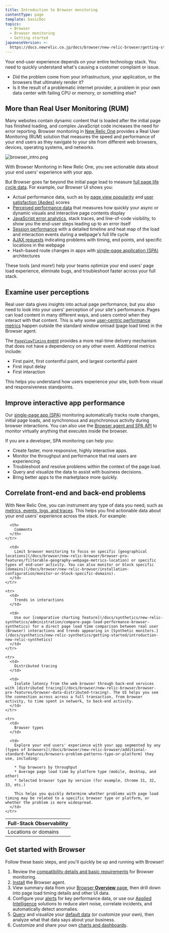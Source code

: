 ```yaml
---
title: Introduction to Browser monitoring
contentType: page
template: basicDoc
topics:
  - Browser
  - Browser monitoring
  - Getting started
japaneseVersion: >-
  https://docs.newrelic.co.jp/docs/browser/new-relic-browser/getting-started/introduction-browser-monitoring
---
```


Your end-user experience depends on your entire technology stack. You need to quickly understand what's causing a customer complaint or issue.

* Did the problem come from your infrastructure, your application, or the browsers that ultimately render it?
* Is it the result of a problematic internet provider, a problem in your own data center with failing CPU or memory, or something else?

## More than Real User Monitoring (RUM)

Many websites contain dynamic content that is loaded after the initial page has finished loading, and complex JavaScript code increases the need for error reporting. Browser monitoring in [New Relic One](/docs/new-relic-one/use-new-relic-one/get-started/introduction-new-relic-one) provides a Real User Monitoring (RUM) solution that measures the speed and performance of your end users as they navigate to your site from different web browsers, devices, operating systems, and networks.

![browser_intro.png](./images/browser_intro_0.png "browser_intro.png")

With Browser Monitoring in New Relic One, you see actionable data about your end users' experience with your app.

But Browser goes far beyond the initial page load to measure [full page life cycle data](/docs/browser/new-relic-browser/page-load-timing-resources/page-load-timing-process). For example, our Browser UI shows you:

* Actual performance data, such as by [page view popularity](/docs/browser/new-relic-browser/additional-standard-features/page-views-insights-your-sites-popularity) and [user satisfaction (Apdex)](/docs/apm/new-relic-apm/apdex/apdex-measuring-user-satisfaction) scores
* [Perceived performance data](#pageviewtiming) that measures how quickly your async or dynamic visuals and interactive page contents display
* [JavaScript error analytics](/docs/browser/new-relic-browser/browser-pro-features/js-errors-dashboard-examining-errors-over-time), stack traces, and line-of-code visibility, to show you the end-user steps leading up to an error itself
* [Session performance](/docs/browser/new-relic-browser/browser-pro-features/session-traces-exploring-webpages-life-cycle) with a detailed timeline and heat map of the load and interaction events during a webpage's full life cycle
* [AJAX requests](/docs/browser/new-relic-browser/browser-pro-features/ajax-dashboard-identifying-time-consuming-calls) indicating problems with timing, end points, and specific locations in the webpage
* Hash-based route changes in apps with [single-page application (SPA)](#spa) architectures

These tools (and more!) help your teams optimize your end users' page load experience, eliminate bugs, and troubleshoot faster across your full stack.

## Examine user perceptions

Real user data gives insights into actual page performance, but you also need to look into your users' perception of your site's performance. Pages can load content in many different ways, and users control when they interact with that content. This is why some [user-centric performance metrics](/docs/browser/new-relic-browser/page-load-timing-resources/pageviewtiming-async-or-dynamic-page-details) happen outside the standard window onload (page load time) in the Browser agent.

The [`PageViewTiming` event](https://docs.newrelic.com/attribute-dictionary/pageview?attribute_name=&events_tids%5B%5D=10061) provides a more real-time delivery mechanism that does not have a dependency on any other event. Additional metrics include:

* First paint, first contentful paint, and largest contentful paint
* First input delay
* First interaction

This helps you understand how users experience your site, both from visual and responsiveness standpoints.

## Improve interactive app performance

Our [single-page app (SPA)](/docs/browser/single-page-app-monitoring/browser-ui/view-spa-data-new-relic-browser) monitoring automatically tracks route changes, initial page loads, and synchronous and asynchronous activity during browser interactions. You can also use the [Browser agent and SPA API](/docs/browser/new-relic-browser/browser-agent-spa-api) to monitor virtually anything that executes inside the browser.

If you are a developer, SPA monitoring can help you:

* Create faster, more responsive, highly interactive apps.
* Monitor the throughput and performance that real users are experiencing.
* Troubleshoot and resolve problems within the context of the page load.
* Query and visualize the data to assist with business decisions.
* Bring better apps to the marketplace more quickly.

## Correlate front-end and back-end problems

With New Relic One, you can instrument any type of data you need, such as [metrics, events, logs, and traces](/docs/using-new-relic/data/understand-data/new-relic-data-types). This helps you find actionable data about your end users' experience across the stack. For example:

<Table>
  <thead>
    <tr>
      <th style={{ width: "200px" }}>
        Full-Stack Observability
      </th>

      <th>
        Comments
      </th>
    </tr>
  </thead>

  <tbody>
    <tr>
      <td>
        Locations or domains
      </td>

      <td>
        Limit browser monitoring to focus on specific [geographical locations](/docs/browser/new-relic-browser/browser-pro-features/filterable-geography-webpage-metrics-location) or specific types of end-user activity. You can also monitor or block specific [domains](/docs/browser/new-relic-browser/installation-configuration/monitor-or-block-specific-domains).
      </td>
    </tr>

    <tr>
      <td>
        Trends in interactions
      </td>

      <td>
        Use our [comparative charting feature](/docs/synthetics/new-relic-synthetics/administration/compare-page-load-performance-browser-synthetics) for a direct page load time comparison between real user (Browser) interactions and trends appearing in [Synthetic monitors.](/docs/synthetics/new-relic-synthetics/getting-started/introduction-new-relic-synthetics)
      </td>
    </tr>

    <tr>
      <td>
        Distributed tracing
      </td>

      <td>
        Isolate latency from the web browser through back-end services with [distributed tracing](/docs/browser/new-relic-browser/browser-pro-features/browser-data-distributed-tracing). The UI helps you see the connection across across a full transaction, from browser activity, to time spent in network, to back-end activity.
      </td>
    </tr>

    <tr>
      <td>
        Browser types
      </td>

      <td>
        Explore your end users' experience with your app segmented by any [types of browsers](/docs/browser/new-relic-browser/additional-standard-features/browsers-problem-patterns-type-or-platform) they use, including:

        * Top browsers by throughput
        * Average page load time by platform type (mobile, desktop, and other)
        * Selected browser type by version (for example, Chrome 31, 32, 33, etc.)

        This helps you quickly determine whether problems with page load timing may be related to a specific browser type or platform, or whether the problem is more widespread.
      </td>
    </tr>
  </tbody>
</Table>

## Get started with Browser

Follow these basic steps, and you'll quickly be up and running with Browser!

1. Review the [compatibility details and basic requirements](/docs/browser/new-relic-browser/getting-started/compatibility-requirements-new-relic-browser) for Browser monitoring.
2. [Install](/docs/browser/new-relic-browser/installation/install-new-relic-browser-agent) the Browser agent.
3. View summary data from your [Browser **Overview** page](/docs/browser/new-relic-browser/getting-started/browser-overview-website-performance-glance), then drill down into page load timing details and other UI data.
4. Configure your [alerts](/docs/alerts/new-relic-alerts/getting-started/new-relic-alerts-concepts-workflow) for key performance data, or use our [Applied Intelligence](/docs/new-relic-one/use-new-relic-one/new-relic-ai/introduction-new-relic-ai) solutions to reduce alert noise, correlate incidents, and automatically detect anomalies.
5. [Query](/docs/using-new-relic/data/understand-data/query-new-relic-data) and visualize your [default data](/docs/insights/insights-data-sources/default-attributes/browser-default-attributes-insights) (or customize your own), then analyze what that data says about your business.
6. Customize and share your own [charts and dashboards](/docs/chart-builder/use-chart-builder/get-started/introduction-chart-builder).
